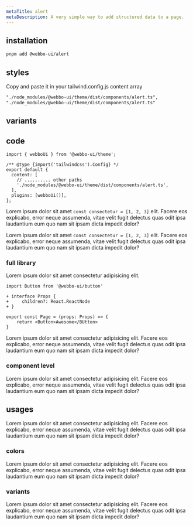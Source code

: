 ```yaml
---
metaTitle: alert
metaDescription: A very simple way to add structured data to a page.
---
```


<DocHeader
  title="alert"
  description="A very simple way to add structured data to a page."
  source="https://github.com/7up-charsi/webbo-ui/blob/main/packages/components/alert/src/alert.tsx"
  styles="https://github.com/7up-charsi/webbo-ui/blob/main/packages/core/theme/src/components/alert.ts"
  npm="npm.com"
/>

## installation

```bash
pnpm add @webbo-ui/alert
```

## styles

Copy and paste it in your <Highlight>tailwind.config.js</Highlight> content array

```txt
"./node_modules/@webbo-ui/theme/dist/components/alert.ts",
"./node_modules/@webbo-ui/theme/dist/components/alert.ts"
```

## variants

<CodePreview>
  <AlertVariants />
</CodePreview>
<CodeSource source="alert-variants.tsx" />

## code

```tsx
import { webboUi } from '@webbo-ui/theme';

/** @type {import('tailwindcss').Config} */
export default {
  content: [
    // .......... other paths
    './node_modules/@webbo-ui/theme/dist/components/alert.ts',
  ],
  plugins: [webboUi()],
};
```

Lorem ipsum dolor sit amet `const consectetur = [1, 2, 3]` elit. Facere eos explicabo, error neque assumenda, vitae velit fugit delectus quas odit ipsa laudantium eum quo nam sit ipsam dicta impedit dolor?

Lorem ipsum dolor sit amet `const consectetur = [1, 2, 3]` elit. Facere eos explicabo, error neque assumenda, vitae velit fugit delectus quas odit ipsa laudantium eum quo nam sit ipsam dicta impedit dolor?

### full library

Lorem ipsum dolor sit amet consectetur adipisicing elit.

```tsx diff
import Button from '@webbo-ui/button'

+ interface Props {
+     children?: React.ReactNode
+ }

export const Page = (props: Props) => {
    return <Button>Awesome</BUtton>
}
```

Lorem ipsum dolor sit amet consectetur adipisicing elit. Facere eos explicabo, error neque assumenda, vitae velit fugit delectus quas odit ipsa laudantium eum quo nam sit ipsam dicta impedit dolor?

### component level

Lorem ipsum dolor sit amet consectetur adipisicing elit. Facere eos explicabo, error neque assumenda, vitae velit fugit delectus quas odit ipsa laudantium eum quo nam sit ipsam dicta impedit dolor?

## usages

Lorem ipsum dolor sit amet consectetur adipisicing elit. Facere eos explicabo, error neque assumenda, vitae velit fugit delectus quas odit ipsa laudantium eum quo nam sit ipsam dicta impedit dolor?

### colors

Lorem ipsum dolor sit amet consectetur adipisicing elit. Facere eos explicabo, error neque assumenda, vitae velit fugit delectus quas odit ipsa laudantium eum quo nam sit ipsam dicta impedit dolor?

### variants

Lorem ipsum dolor sit amet consectetur adipisicing elit. Facere eos explicabo, error neque assumenda, vitae velit fugit delectus quas odit ipsa laudantium eum quo nam sit ipsam dicta impedit dolor?
